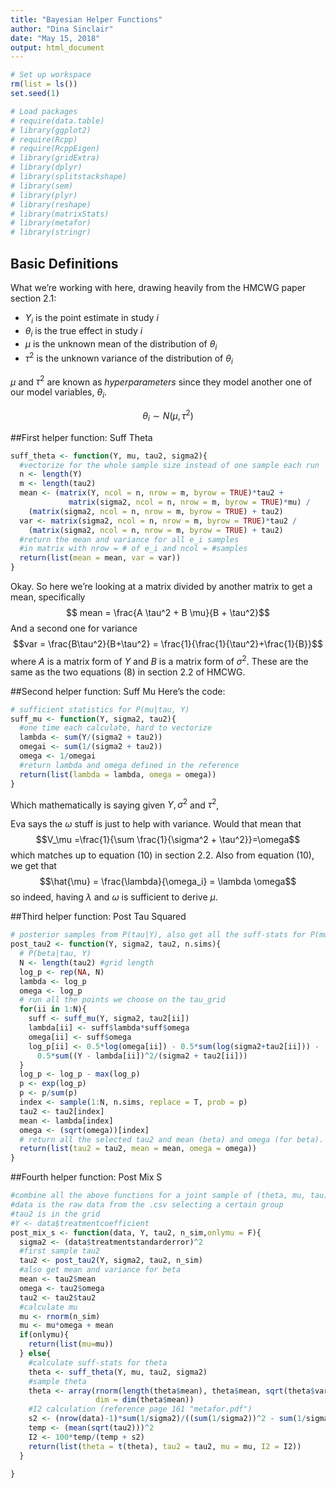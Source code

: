```yaml
---
title: "Bayesian Helper Functions"
author: "Dina Sinclair"
date: "May 15, 2018"
output: html_document
---
```

```r
# Set up workspace
rm(list = ls())
set.seed(1)

# Load packages
# require(data.table)
# library(ggplot2)
# require(Rcpp)
# require(RcppEigen) 
# library(gridExtra)
# library(dplyr)
# library(splitstackshape)
# library(sem)
# library(plyr)
# library(reshape)
# library(matrixStats)
# library(metafor)
# library(stringr)
```
## Basic Definitions

What we're working with here, drawing heavily from the HMCWG paper section 2.1:


* $Y_i$ is the point estimate in study $i$
* $\theta_i$ is the true effect in study $i$
* $\mu$ is the unknown mean of the distribution of $\theta_i$ 
* $\tau^2$ is the unknown variance of the distribution of $\theta_i$


$\mu$ and $\tau^2$ are known as *hyperparameters* since they model another one of our model variables, $\theta_i$.

$$\theta_i \sim N(\mu, \tau^2)$$

##First helper function: Suff Theta
```r
suff_theta <- function(Y, mu, tau2, sigma2){
  #vectorize for the whole sample size instead of one sample each run 
  n <- length(Y)
  m <- length(tau2)
  mean <- (matrix(Y, ncol = n, nrow = m, byrow = TRUE)*tau2 + 
             matrix(sigma2, ncol = n, nrow = m, byrow = TRUE)*mu) / 
    (matrix(sigma2, ncol = n, nrow = m, byrow = TRUE) + tau2)
  var <- matrix(sigma2, ncol = n, nrow = m, byrow = TRUE)*tau2 /
    (matrix(sigma2, ncol = n, nrow = m, byrow = TRUE) + tau2)
  #return the mean and variance for all e_i samples
  #in matrix with nrow = # of e_i and ncol = #samples
  return(list(mean = mean, var = var))
}
```
Okay. So here we're looking at a matrix divided by another matrix to get a mean, specifically
$$ mean = \frac{A \tau^2 + B \mu}{B + \tau^2}$$
And a second one for variance
$$var = \frac{B\tau^2}{B+\tau^2} = \frac{1}{\frac{1}{\tau^2}+\frac{1}{B}}$$
where $A$ is a matrix form of $Y$ and $B$ is a matrix form of $\sigma^2$. These are the same as the two equations (8) in section 2.2 of HMCWG.

##Second helper function: Suff Mu
Here's the code:
```r
# sufficient statistics for P(mu|tau, Y)
suff_mu <- function(Y, sigma2, tau2){
  #one time each calculate, hard to vectorize
  lambda <- sum(Y/(sigma2 + tau2))
  omegai <- sum(1/(sigma2 + tau2))
  omega <- 1/omegai
  #return lambda and omega defined in the reference
  return(list(lambda = lambda, omega = omega))
}
```
Which mathematically is saying given $Y, \sigma^2$ and $\tau^2$,
\begin{align*}
\lambda &= \sum \frac{Y}{\sigma^2 + \tau^2} \\
\omega_i &= \sum \frac{1}{\sigma^2 + \tau^2} \\
\omega &= \frac{1}{\omega_i}
\end{align*}

Eva says the $\omega$ stuff is just to help with variance. Would that mean that 
$$V_\mu =\frac{1}{\sum \frac{1}{\sigma^2 + \tau^2}}=\omega$$
which matches up to equation (10) in section 2.2. Also from equation (10), we get that
$$\hat{\mu} = \frac{\lambda}{\omega_i} = \lambda \omega$$
so indeed, having $\lambda$ and $\omega$ is sufficient to derive $\mu$.

##Third helper function: Post Tau Squared
```r
# posterior samples from P(tau|Y), also get all the suff-stats for P(mu|tau, Y)
post_tau2 <- function(Y, sigma2, tau2, n.sims){
  # P(beta|tau, Y)
  N <- length(tau2) #grid length
  log_p <- rep(NA, N)
  lambda <- log_p
  omega <- log_p
  # run all the points we choose on the tau_grid
  for(ii in 1:N){
    suff <- suff_mu(Y, sigma2, tau2[ii])
    lambda[ii] <- suff$lambda*suff$omega
    omega[ii] <- suff$omega
    log_p[ii] <- 0.5*log(omega[ii]) - 0.5*sum(log(sigma2+tau2[ii])) - 
      0.5*sum((Y - lambda[ii])^2/(sigma2 + tau2[ii]))
  }
  log_p <- log_p - max(log_p) 
  p <- exp(log_p)
  p <- p/sum(p)
  index <- sample(1:N, n.sims, replace = T, prob = p)
  tau2 <- tau2[index]
  mean <- lambda[index]
  omega <- (sqrt(omega))[index]
  # return all the selected tau2 and mean (beta) and omega (for beta). 
  return(list(tau2 = tau2, mean = mean, omega = omega))
}
```

##Fourth helper function: Post Mix S
```r
#combine all the above functions for a joint sample of (theta, mu, tau)
#data is the raw data from the .csv selecting a certain group
#tau2 is in the grid
#Y <- data$treatmentcoefficient
post_mix_s <- function(data, Y, tau2, n_sim,onlymu = F){
  sigma2 <- (data$treatmentstandarderror)^2
  #first sample tau2
  tau2 <- post_tau2(Y, sigma2, tau2, n_sim)
  #also get mean and variance for beta
  mean <- tau2$mean
  omega <- tau2$omega
  tau2 <- tau2$tau2
  #calculate mu
  mu <- rnorm(n_sim)
  mu <- mu*omega + mean   
  if(onlymu){
    return(list(mu=mu))
  } else{
    #calculate suff-stats for theta
    theta <- suff_theta(Y, mu, tau2, sigma2)
    #sample theta
    theta <- array(rnorm(length(theta$mean), theta$mean, sqrt(theta$var)), 
                   dim = dim(theta$mean))
    #I2 calculation (reference page 161 "metafor.pdf")
    s2 <- (nrow(data)-1)*sum(1/sigma2)/((sum(1/sigma2))^2 - sum(1/sigma2^2))
    temp <- (mean(sqrt(tau2)))^2
    I2 <- 100*temp/(temp + s2)
    return(list(theta = t(theta), tau2 = tau2, mu = mu, I2 = I2))  
  }
  
}
```


